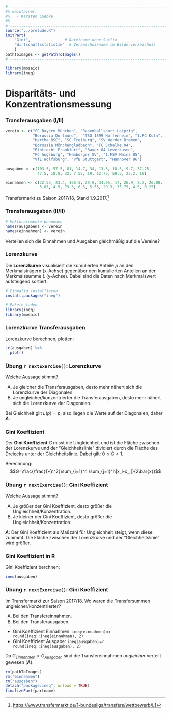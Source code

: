 ```r
# ---------------------------------------------------------------------------
#% maintainer:
#%   - Karsten Luebke
#%
# ---------------------------------------------------------------------------
source("../prelude.R")
initPart(
    "Gini",               # Dateiname ohne Suffix
    "Wirtschaftsstatistik"  # Verzeichnisname im Bilderverzeichnis 
    )
pathToImages <- getPathToImages()
# ---------------------------------------------------------------------------

library(mosaic)
library(ineq)
```

# Disparitäts- und Konzentrationsmessung

### Transferausgaben (I/II)

```r
verein <- c("FC Bayern München", "Rasenballsport Leipzig", 
            "Borussia Dortmund",  "TSG 1899 Hoffenheim", "1.FC Köln", 
            "Hertha BSC", "SC Freiburg", "SV Werder Bremen", 
            "Borussia Mönchengladbach", "FC Schalke 04", 
            "Eintracht Frankfurt", "Bayer 04 Leverkusen", 
            "FC Augsburg", "Hamburger SV", "1.FSV Mainz 05", 
            "VfL Wolfsburg", "VfB Stuttgart", "Hannover 96")

ausgaben <- c(103.5, 57.5, 81, 14.7, 34, 13.5, 18.5, 9.7, 37.25,
              47.5, 18.8, 32, 7.55, 19, 12.75, 59.5, 23.2, 19)

einnahmen <- c(32.55, 23.4, 166.5, 29.9, 34.95, 17, 26.9, 8.7, 26.08,
               5.05, 4.5, 79.3, 6.5, 5.55, 20.3, 35.75, 4.5, 0.25)
```

Transfermarkt zu Saison 2017/18, Stand 1.9.2017.^[[https://www.transfermarkt.de/1-bundesliga/transfers/wettbewerb/L1](https://www.transfermarkt.de/1-bundesliga/transfers/wettbewerb/L1)]


### Transferausgaben (II/II)

```r
# Vektorelemente bennenen
names(ausgaben) <- verein
names(einnahmen) <- verein
```

Verteilen sich die Einnahmen und Ausgaben gleichmäßig auf die Vereine?


### Lorenzkurve

Die **Lorenzkurve** visualisiert die kumulierten Anteile $p$ an den Merkmalsträgern (x-Achse) gegenüber den kumulierten Anteilen an der Merkmalssumme $L$ (y-Achse). Dabei sind die Daten nach Merkmalswert aufsteigend sortiert.

```r
# Einmalig installieren
install.packages("ineq")
```

```r
# Pakete laden
library(ineq)
library(mosaic)
```


### Lorenzkurve Transferausgaben

Lorenzkurve berechnen, plotten:

```r
Lc(ausgaben) %>%
  plot()
```


### Übung `r nextExercise()`: Lorenzkurve {.exercise type=A-B answer=A}

Welche Aussage stimmt?

A.  Je gleicher die Transferausgaben, desto mehr nähert sich die Lorenzkurve der Diagonalen.
B.  Je ungleicher/konzentrierter die Transferausgaben, desto mehr nähert sich die Lorenzkurve der Diagonalen.

<div class="notes">
Bei Gleichheit gilt $L(p)=p$, also liegen die Werte auf der Diagonalen, daher ***A***.
</div>


### Gini Koeffizient

Der **Gini Koeffizient** $G$ misst die Ungleichheit und ist die Fläche zwischen der Lorenzkurve und der "Gleichheitslinie" dividiert durch die Fläche des Dreiecks unter der Gleichheitslinie. Dabei gilt: $0\leq G<1$.

Berechnung: 
$$G=\frac{\frac{1}{n^2}\sum_{i=1}^n \sum_{j=1}^n|x_i-x_j|}{2\bar{x}}$$


### Übung `r nextExercise()`: Gini Koeffizient {.exercise type=A-B answer=A}

Welche Aussage stimmt?

A.  Je größer der Gini Koeffizient, desto größer die Ungleichheit/Konzentration.
B.  Je kleiner der Gini Koeffizient, desto größer die Ungleichheit/Konzentration.

<div class="notes">
***A***: Der Gini Koeffizient als Maßzahl für Ungleichheit steigt, wenn diese zunimmt. Die Fläche zwischen der Lorenzkurve und der "Gleichheitslinie" wird größer.
</div>


### Gini Koeffizient in R

Gini Koeffizient berchnen:

```r
ineq(ausgaben)
```


### Übung `r nextExercise()`: Gini Koeffizient {.exercise type=A-B answer=A}

Im Transfermarkt zur Saison 2017/18. Wo waren die Transfersummen ungleicher/konzentrierter?

A.  Bei den Transfereinnahmen. 
B.  Bei den Transferausgaben.

<div class="notes">
- Gini Koeffizient Einnahmen: `ineq(einnahmen)`=`r round(ineq::ineq(einnahmen), 2)`
- Gini Koeffizient Ausgabe: `ineq(ausgaben)`=`r round(ineq::ineq(ausgaben), 2)`

Da $G_{Einnahmen}>G_{Ausgaben}$ sind die Transfereinnahmen *ungleicher* verteilt gewesen (***A***).
</div>

```r
rm(pathToImages)
rm("einnahmen")
rm("ausgaben")
detach("package:ineq", unload = TRUE)
finalizePart(partname)
```